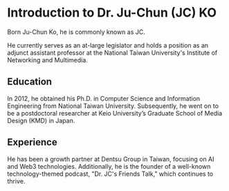 # Introduction to Dr. Ju-Chun (JC) KO

Born Ju-Chun Ko, he is commonly known as JC.

He currently serves as an at-large legislator and holds a position as an adjunct assistant professor at the National Taiwan University's Institute of Networking and Multimedia.

## Education

In 2012, he obtained his Ph.D. in Computer Science and Information Engineering from National Taiwan University. Subsequently, he went on to be a postdoctoral researcher at Keio University’s Graduate School of Media Design (KMD) in Japan.

## Experience

He has been a growth partner at Dentsu Group in Taiwan, focusing on AI and Web3 technologies. Additionally, he is the founder of a well-known technology-themed podcast, "Dr. JC's Friends Talk," which continues to thrive.
